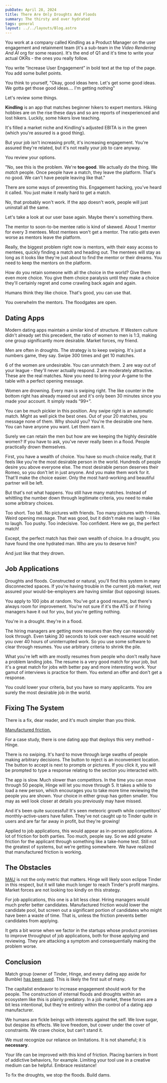 ```yaml
---
pubDate: April 28, 2024
title: There Are Only Droughts And Floods
summary: The thirsty and over hydrated
tags: general
layout: ../../layouts/Blog.astro
---
```



You work at a company called Kindling as a Product Manager on the user engagement and retainment team (it's a sub-team in the *Video Rendering And AI* org for some reason). It's the end of Q1 and it's time to write your actual OKRs - the ones you really follow.

You write “Increase User Engagement” in bold text at the top of the page. You add some bullet points.

<Paper />

You think to yourself, "Okay, good ideas here. Let's get some good ideas. We gotta get those good ideas.... I'm getting nothing"

Let's review some things.

**Kindling** is an app that matches beginner hikers to expert mentors. Hiking hobbies are on the rise these days and so are reports of inexperienced and lost hikers. Luckily, some hikers love teaching.

It's filled a market niche and Kindling's adjusted EBITA is in the green (which you're assured is a good thing).

<Ebita />

But your job isn't increasing profit, it's increasing engagement. You're assured they're related, but it's not really your job to care anyway.

You review your options.

"No, see this is the problem. We're **too good**. We actually *do* the thing. We *match* people. Once people have a match, they leave the platform. That's no good. We can't have people leaving like that."

There are some ways of preventing this. Engagement hacking, you've heard it called. You just make it really hard to get a match.

No, that probably won't work. If the app doesn't work, people will just uninstall all the same.

Let's take a look at our user base again. Maybe there's something there.

<PieChart />

The mentor to soon-to-be mentee ratio is kind of skewed. About 1 mentor for every 3 mentees. Most mentees won't get a mentor. The ratio gets even worse as mentors leave the platform. 

Really, the biggest problem right now is mentors, with their easy access to mentees, quickly finding a match and heading out. The mentees will stay as long as it looks like they're just about to find the mentor or their dreams. You need to keep the mentors on the platform.

How do you retain someone with all the choice in the world? Give them even more choice. You give them choice paralysis until they make a choice they'll certainly regret and come crawling back again and again.

Humans think they like choice. That's good, you can use that. 

You overwhelm the mentors. The floodgates are open.

## Dating Apps

Modern dating apps maintain a similar kind of structure. If Western culture didn't already set this precedent, the ratio of women to men is 1:3, making one group significantly more desirable. Market forces, my friend.

Men are often in droughts. The strategy is to keep swiping. It's just a numbers game, they say. Swipe 300 times and get 10 matches.

6 of the women are undesirable. You can unmatch them. 2 are way out of your league - they'll never actually respond. 2 are moderately attractive. These are the real matches. Now you need to bring your A-game to the table with a perfect opening message.

Women are drowning. Every man is swiping right. The like counter in the bottom right has already maxed out and it's only been 30 minutes since you made your account. It simply reads “99+”.

<Likes />

You can be much pickier in this position. Any swipe right is an automatic match. Might as well pick the best ones. Out of your 20 matches, you message none of them. Why should you? You're the desirable one here. You can have anyone you want. Let them earn it. 

Surely we can retain the men but how are we keeping the highly desirable women? If you have to ask, you've never really been in a flood. People practically drown themselves.

First, you have a wealth of choice. You have so much choice really, that it feels like you're the most desirable person in the world. Hundreds of people desire you above everyone else. The most desirable person deserves their Romeo, so you don't let in just anyone. And you make them work for it. That'll make the choice easier. Only the most hard-working and beautiful partner will be left.

But that's not what happens. You still have many matches. Instead of whittling the number down through legitimate criteria, you need to make some arbitrary choices.

Too short. Too tall. No pictures with friends. Too many pictures with friends. Weird opening message. That was good, but it didn't make me laugh - I like to laugh. Too pushy. Too indecisive. Too confident. Here we go, the perfect match!

Except, the perfect match has their own wealth of choice. In a drought, you have found the one hydrated man. Who are you to deserve him? 

And just like that they drown.

## Job Applications

Droughts and floods. Constructed or natural, you'll find this system in many disconnected spaces. If you're having trouble in the current job market, rest assured your would-be-employers are having similar (but opposing) issues.

You apply to 100 jobs at random. You've got a good resume, but there's always room for improvement. You're not sure if it's the ATS or if hiring managers have it out for you, but you're getting nothing. 

<Email />

You're in a drought. they're in a flood. 

The hiring managers are getting more resumes than they can reasonably look through. Even taking 30 seconds to look over each resume would net you over 40 hours of uninterrupted work. So you use some software to clear through resumes. You use arbitrary criteria to shrink the pile. 

What you're left with are mostly resumes from people who don't really have a problem landing jobs. The resume is a very good match for your job, but it's a great match for jobs with better pay and more interesting work. Your gamut of interviews is practice for them. You extend an offer and don't get a response. 

You could lower your criteria, but you have so many applicants. You are surely the most desirable job in the world.

## Fixing The System

There is a fix, dear reader, and it's much simpler than you think.

<p style="text-decoration: underline">Manufactured friction.</p>

For a case study, there is one dating app that deploys this very method - Hinge.

<Hinge />

There is no swiping. It's hard to move through large swaths of people making arbitrary decisions. The button to reject is an inconvenient location. The button to accept is next to prompts or pictures. If you click it, you will be prompted to type a response relating to the section you interacted with. 

The app is slow. Much slower than competitors. In the time you can move through 50 people, Hinge will let you move through 5. It takes a while to load a new person, which encourages you to take more time reviewing the people you are shown. Your choice in either group has gotten smaller. You may as well look closer at details you previously may have missed.

And it's been quite successful! It's seen meteoric growth while competitors' monthly-active-users have fallen. They've not caught up to Tinder quite in users and are far far away in profit, but they're growing!

Applied to job applications, this would appear as in-person applications. A lot of friction for both parties. Too much, people say. So we add greater friction for the applicant through something like a take-home test. Still not the greatest of systems, but we're getting somewhere. We have realized that manufactured friction is working.

## The Obstacles

[MAU](https://en.wikipedia.org/wiki/Active_users#cite_note-3:~:text=per%20month%20as-,monthly%20active%20users%20(MAU),-%2C%5B3%5D) is not the only metric that matters. Hinge will likely soon eclipse Tinder in this respect, but it will take much longer to reach Tinder's profit margins. Market forces are not looking too kindly on this strategy.

For job applications, this one is a bit less clear. Hiring managers would much prefer better candidates. Manufactured friction would lower the candidate pool, but screen out a significant portion of candidates who might have been a waste of time. That is, unless the friction prevents better candidates from applying. 

It gets a bit worse when we factor in the startups whose product promises to improve throughput of job applications, both for those applying and reviewing. They are attacking a symptom and consequentially making the problem worse.

## Conclusion

Match group (owner of Tinder, Hinge, and every dating app aside for Bumble) [has been sued](https://www.npr.org/2024/02/14/1231513991/tinder-hinge-match-group-lawsuit). This is likely the first suit of many. 

The capitalist endeavor to increase engagement should work for the people. The construction of internal floods and droughts within an ecosystem like this is plainly predatory. In a job market, these forces are a bit less intentional, but they're entirely within the control of a dating app manufacturer.

We humans are fickle beings with interests against the self. We love sugar, but despise its effects. We love freedom, but cower under the cover of constraints. We crave choice, but can't stand it.

We must recognize our reliance on limitations. It is not shameful; it is **necessary**.

Your life can be improved with this kind of friction. Placing barriers in front of addictive behaviors, for example. Limiting your tool use in a creative medium can be helpful. Embrace resistance!

To fix the droughts, we stop the floods. Build dams.